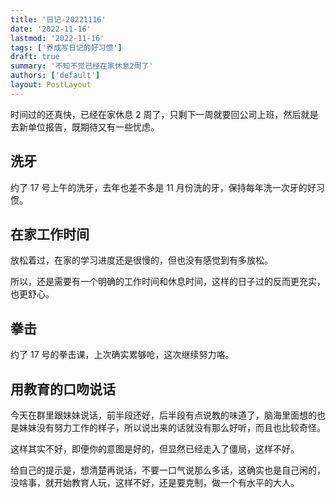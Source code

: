 ```yaml
---
title: '日记-20221116'
date: '2022-11-16'
lastmod: '2022-11-16'
tags: ['养成写日记的好习惯']
draft: true
summary: '不知不觉已经在家休息2周了'
authors: ['default']
layout: PostLayout
---
```


时间过的还真快，已经在家休息 2 周了，只剩下一周就要回公司上班，然后就是去新单位报告，既期待又有一些忧虑。

## 洗牙

约了 17 号上午的洗牙，去年也差不多是 11 月份洗的牙，保持每年洗一次牙的好习惯。

## 在家工作时间

放松着过，在家的学习进度还是很慢的，但也没有感觉到有多放松。

所以，还是需要有一个明确的工作时间和休息时间，这样的日子过的反而更充实，也更舒心。

## 拳击

约了 17 号的拳击课，上次确实累够呛，这次继续努力咯。

## 用教育的口吻说话

今天在群里跟妹妹说话，前半段还好，后半段有点说教的味道了，脑海里面想的也是妹妹没有努力工作的样子，所以说出来的话就没有那么好听，而且也比较奇怪。

这样其实不好，即便你的意图是好的，但显然已经走入了僵局，这样不好。

给自己的提示是，想清楚再说话，不要一口气说那么多话，这确实也是自己闲的，没啥事，就开始教育人玩，这样不好，还是要克制，做一个有水平的大人。
